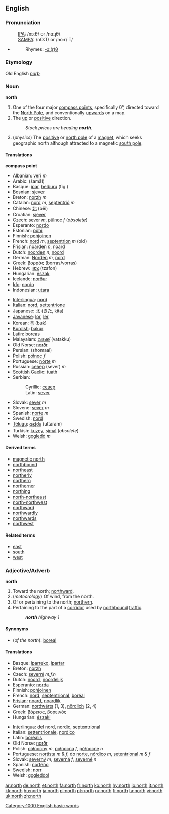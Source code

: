 {{see|North}}

{{wikipedia}}

==English==

===Pronunciation===
:[[International Phonetic Alphabet|IPA]]: /nɔːθ/ or /noːɻθ/
:[[SAMPA]]: /nO:T/ or /no:r\`T/
*{{audio|en-us-north.ogg|Audio (US)}}
*:Rhymes: [[Rhymes:English:-ɔː(r)θ|-ɔː(r)θ]]

===Etymology===
Old English ''[[norþ]]''

===Noun===
'''north'''

# One of the four major [[compass point]]s, specifically 0°, directed toward the [[North Pole]], and conventionally [[upwards]] on a map.
# The [[up]] or [[positive]] direction.
#:''Stock prices are heading '''north'''.''
# (''physics'') The [[positive]] or [[north pole]] of a [[magnet]], which seeks geographic north although attracted to a magnetic [[south pole]].

====Translations====

'''compass point'''
{{top}}
*Albanian: [[veri]] ''m''
*Arabic: {{ARchar|[[شمال]]}} (šamāl)
*Basque: [[ipar]], [[helburu]] (fig.)
*Bosnian: [[sjever#Bosnian|sjever]] {{m}}
*Breton: [[norzh]] ''m''
*Catalan: [[nord]] ''m'', [[septentrió]] ''m''
*Chinese: [[北]] (běi)
*Croatian: [[sjever]]
*Czech: [[sever#Czech|sever]] ''m'', [[půlnoc]] ''f'' (''obsolete'')
*Esperanto: [[nordo]]
*Estonian: [[põhi]]
*Finnish: [[pohjoinen]]
*French: [[nord]] ''m'', [[septentrion]] ''m'' (old)
*[[Frisian]]: [[noarden]] ''n'', [[noard]]
*Dutch: [[noorden]] ''n'', [[noord]]
*German: [[Norden]] ''m'', [[nord]]
*Greek: [[βορράς]] (borras/vorras)
*Hebrew: [[צפון]] (tzafon)
*Hungarian: [[észak]]
*Icelandc: [[norður]] {{n}}
*[[Ido]]: [[nordo]]
*Indonesian: [[utara]]
{{mid}}
*[[Interlingua]]: [[nord]]
*Italian: [[nord]], [[settentrione]]
*Japanese: [[北]] ([[きた]], kita)
*[[Javanese]]: [[lor]], [[ler]]
*Korean: [[북]] (buk)
*[[Kurdish]]: [[bakur]]
*Latin: [[boreas]]
*Malayalam: [[വടക്ക്]] (vatakku)
*Old Norse: [[norðr]] {{n}}
*Persian: {{FAchar|[[شمال]]}} (shomaal)
*Polish: [[północ]] ''f''
*Portuguese: [[norte]] ''m''
*Russian: [[север]] (sever) ''m''
*[[Scottish Gaelic]]: [[tuath#Scottish Gaelic|tuath]] {{m}}
*Serbian:
*:Cyrillic: [[север#Serbian|север]] {{m}}
*:Latin: [[sever#Serbian|sever]] {{m}}
*Slovak: [[sever#Slovak|sever]] ''m''
*Slovene: [[sever]] ''m''
*Spanish: [[norte]] ''m''
*Swedish: [[nord]]
*[[Telugu]]: [[ఉత్తరం]] (uttaram)
*Turkish: [[kuzey]], [[şimal]] (''obsolete'')
*Welsh: [[gogledd]] ''m''
{{bottom}}

====Derived terms====
*[[magnetic north]]
*[[northbound]]
*[[northeast]]
*[[northerly]]
*[[northern]]
*[[northerner]]
*[[northing]]
*[[north-northeast]]
*[[north-northwest]]
*[[northward]]
*[[northwardly]]
*[[northwards]]
*[[northwest]]

====Related terms====
*[[east]]
*[[south]]
*[[west]]

===Adjective/Adverb===
'''north'''

# Toward the north; [[northward]].
# (''meteorology'') Of wind, from the north.
# Of or pertaining to the north; [[northern]].
# Pertaining to the part of a [[corridor]] used by [[northbound]] [[traffic]].
#:'''''north''' highway 1''

====Synonyms====
*(''of the north''): [[boreal]]

====Translations====
{{top}}
*Basque: [[iparreko]], [[ipartar]]
*Breton: [[norzh]]
*Czech: [[severní]] ''m,f,n''
*Dutch: [[noord]], [[noordelijk]]
*Esperanto: [[norda]]
*Finnish: [[pohjoinen]]
*French: [[nord]], [[septentrional]], [[boréal]]
*[[Frisian]]: [[noard]], [[noardlik]]
*German: [[nordwärts]] (1, 3), [[nördlich]] (2, 4)
*Greek: [[βόρειος]], [[βορεινός]]
*Hungarian: [[északi]]
{{mid}}
*[[Interlingua]]: del nord, [[nordic]], [[septentrional]]
*Italian: [[settentrionale]], [[nordico]]
*Latin: [[borealis]]
*Old Norse: [[norðr]]
*Polish: [[północny]] ''m'', [[północna]] ''f'', [[północne]] ''n''
*Portuguese: [[nortista]] ''m'' & ''f'', do [[norte]], [[nórdico]] ''m'', [[setentrional]] ''m'' & ''f''
*Slovak: [[severný]] ''m'', [[severná]] ''f'', [[severné]] ''n''
*Spanish: [[norteño]]
*Swedish: [[norr]]
*Welsh: [[gogleddol]]
{{bottom}}

[[Category:1000 English basic words]]

[[ar:north]]
[[de:north]]
[[et:north]]
[[fa:north]]
[[fr:north]]
[[ko:north]]
[[hy:north]]
[[io:north]]
[[it:north]]
[[kk:north]]
[[hu:north]]
[[ja:north]]
[[pl:north]]
[[pt:north]]
[[ru:north]]
[[fi:north]]
[[ta:north]]
[[vi:north]]
[[uk:north]]
[[zh:north]]